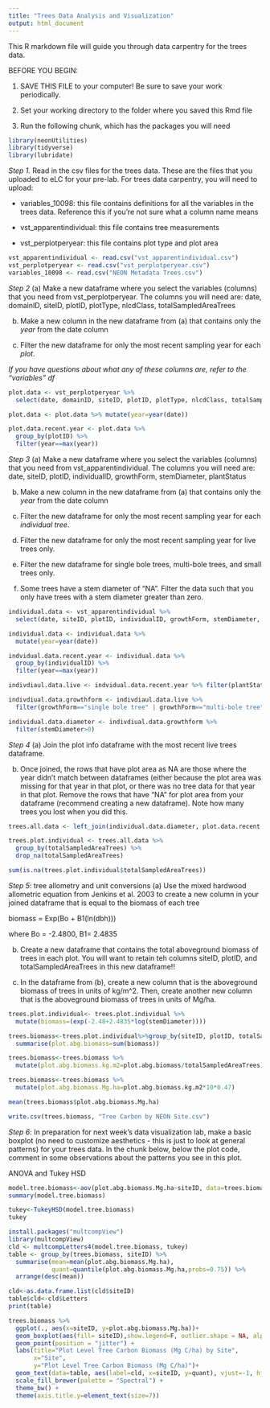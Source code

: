 ```yaml
---
title: "Trees Data Analysis and Visualization"
output: html_document
---
```


This R markdown file will guide you through data carpentry for the trees data. 

BEFORE YOU BEGIN:

1. SAVE THIS FILE to your computer! Be sure to save your work periodically.

2. Set your working directory to the folder where you saved this Rmd file

3. Run the following chunk, which has the packages you will need
```r

library(neonUtilities)
library(tidyverse)
library(lubridate)

```


*Step 1.* Read in the csv files for the trees data. These are the files that you uploaded to eLC for your pre-lab. For trees data carpentry, you will need to upload:

- variables_10098: this file contains definitions for all the variables in the trees data. Reference this if you're not sure what a column name means

- vst_apparentindividual: this file contains tree measurements

- vst_perplotperyear: this file contains plot type and plot area
```r
vst_apparentindividual <- read.csv("vst_apparentindividual.csv")
vst_perplotperyear <- read.csv("vst_perplotperyear.csv")
variables_10098 <- read.csv("NEON Metadata Trees.csv")

```


*Step 2* 
(a) Make a new dataframe where you select the variables (columns) that you need from vst_perplotperyear. The columns you will need are: date, domainID, siteID, plotID, plotType, nlcdClass, totalSampledAreaTrees

(b) Make a new column in the new dataframe from (a) that contains only the *year* from the date column

(c) Filter the new dataframe for only the most recent sampling year for each *plot*.

*If you have questions about what any of these columns are, refer to the "variables" df*

```r
plot.data <- vst_perplotperyear %>%
  select(date, domainID, siteID, plotID, plotType, nlcdClass, totalSampledAreaTrees)

plot.data <- plot.data %>% mutate(year=year(date))

plot.data.recent.year <- plot.data %>% 
  group_by(plotID) %>%
  filter(year==max(year))
```

*Step 3*
(a) Make a new dataframe where you select the variables (columns) that you need from vst_apparentindividual. The columns you will need are: date, siteID, plotID, individualID, growthForm, stemDiameter, plantStatus

(b) Make a new column in the new dataframe from (a) that contains only the *year* from the date column

(c) Filter the new dataframe for only the most recent sampling year for each *individual tree*.

(d) Filter the new dataframe for only the most recent sampling year for live trees only.

(e) Filter the new dataframe for single bole trees, multi-bole trees, and small trees only.

(f) Some trees have a stem diameter of "NA". Filter the data such that you only have trees with a stem diameter greater than zero.
```r
individual.data <- vst_apparentindividual %>% 
  select(date, siteID, plotID, individualID, growthForm, stemDiameter, plantStatus)

individual.data <- individual.data %>% 
  mutate(year=year(date))

indvidual.data.recent.year <- individual.data %>%
  group_by(individualID) %>%
  filter(year==max(year))

indivdiaul.data.live <- indvidual.data.recent.year %>% filter(plantStatus=="Live")

indivdiual.data.growthform <- indivdiaul.data.live %>% 
  filter(growthForm=="single bole tree" | growthForm=="multi-bole tree" | growthForm=="small tree")

individual.data.diameter <- indivdiual.data.growthform %>% 
  filter(stemDiameter>0)
```

*Step 4* 
(a) Join the plot info dataframe with the most recent live trees dataframe. 

(b) Once joined, the rows that have plot area as NA are those where the year didn't match between dataframes (either because the plot area was missing for that year in that plot, or there was no tree data for that year in that plot. Remove the rows that have "NA" for plot area from your dataframe (recommend creating a new dataframe). Note how many trees you lost when you did this.
```r
trees.all.data <- left_join(individual.data.diameter, plot.data.recent.year)

trees.plot.individual <- trees.all.data %>%
  group_by(totalSampledAreaTrees) %>%
  drop_na(totalSampledAreaTrees)

sum(is.na(trees.plot.individual$totalSampledAreaTrees))
```


*Step 5*: tree allometry and unit conversions
(a) Use the mixed hardwood allometric equation from Jenkins et al. 2003 to create a new column in your joined dataframe that is equal to the biomass of each tree

biomass = Exp(Bo + B1(ln(dbh)))

where Bo = -2.4800, B1= 2.4835

(b) Create a new dataframe that contains the total aboveground biomass of trees in each plot. You will want to retain teh columns siteID, plotID, and totalSampledAreaTrees in this new dataframe!!

(c) In the dataframe from (b), create a new column that is the aboveground biomass of trees in units of kg/m^2. Then, create another new column that is the aboveground biomass of trees in units of Mg/ha.
```r
trees.plot.individual<- trees.plot.individual %>%
  mutate(biomass=(exp(-2.48+2.4835*log(stemDiameter))))

trees.biomass<-trees.plot.individual%>%group_by(siteID, plotID, totalSampledAreaTrees) %>%
  summarise(plot.abg.biomass=sum(biomass))

trees.biomass<-trees.biomass %>%
  mutate(plot.abg.biomass.kg.m2=plot.abg.biomass/totalSampledAreaTrees)

trees.biomass<-trees.biomass %>% 
  mutate(plot.abg.biomass.Mg.ha=plot.abg.biomass.kg.m2*10*0.47)

mean(trees.biomass$plot.abg.biomass.Mg.ha)
```

```r
write.csv(trees.biomass, "Tree Carbon by NEON Site.csv")
```

*Step 6*: In preparation for next week's data visualization lab, make a basic boxplot (no need to customize aesthetics - this is just to look at general patterns) for your trees data. In the chunk below, below the plot code, comment in some observations about the patterns you see in this plot.

ANOVA and Tukey HSD
```r
model.tree.biomass<-aov(plot.abg.biomass.Mg.ha~siteID, data=trees.biomass)
summary(model.tree.biomass)

tukey<-TukeyHSD(model.tree.biomass)
tukey
```

```r
install.packages("multcompView")
library(multcompView)
cld <- multcompLetters4(model.tree.biomass, tukey)
table <- group_by(trees.biomass, siteID) %>%
  summarise(mean=mean(plot.abg.biomass.Mg.ha), 
            quant=quantile(plot.abg.biomass.Mg.ha,probs=0.75)) %>%
  arrange(desc(mean))

cld<-as.data.frame.list(cld$siteID)
table$cld<-cld$Letters
print(table)
```

```r
trees.biomass %>%
  ggplot(., aes(x=siteID, y=plot.abg.biomass.Mg.ha))+
  geom_boxplot(aes(fill= siteID),show.legend=F, outlier.shape = NA, alpha = 0.6)+
  geom_point(position = "jitter") + 
  labs(title="Plot Level Tree Carbon Biomass (Mg C/ha) by Site", 
       x="Site", 
       y="Plot Level Tree Carbon Biomass (Mg C/ha)")+
  geom_text(data=table, aes(label=cld, x=siteID, y=quant), vjust=-1, hjust=-1, size=3)+
  scale_fill_brewer(palette = "Spectral") +
  theme_bw() + 
  theme(axis.title.y=element_text(size=7))


```


